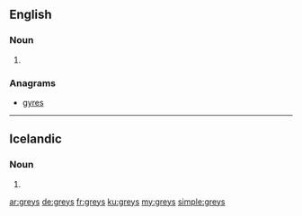 ==English==

===Noun===
{{head|en|plural}}

# {{plural of|grey|lang=en|nocat=1}}

===Anagrams===
* [[gyres#English|gyres]]

----

==Icelandic==

===Noun===
{{is-noun form}} {{n}}

# {{is-inflection of|grey|indef|gen|s}}

[[ar:greys]]
[[de:greys]]
[[fr:greys]]
[[ku:greys]]
[[my:greys]]
[[simple:greys]]